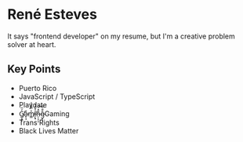 # René Esteves

It says "frontend developer" on my resume, but I'm a creative problem solver at heart.

## Key Points

- Puerto Rico
- JavaScript / TypeScript
- Playdate
- &#8203;<span aria-hidden="true">G̸̲̞̟̓̑̕ͅå̵̙͙m̸̳̾̿̂͛͐į̵͓͐̌̇̾̕n̶̠͎̦̝̐̽̀͝g̵͙͎̐̐͆</span><span class="invisible">Gaming</span>
- Trans Rights
- Black Lives Matter